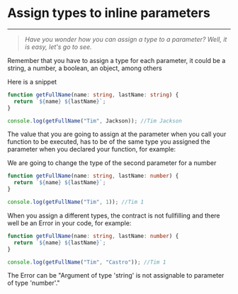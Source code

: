 # **Assign types to inline parameters**

---

> _Have you wonder how you can assign a type to a parameter? Well, it is easy, let's go to see._

Remember that you have to assign a type for each parameter, it could be a string, a number, a boolean, an object, among others

Here is a snippet

```ts
function getFullName(name: string, lastName: string) {
  return `${name} ${lastName}`;
}

console.log(getFullName("Tim", Jackson)); //Tim Jackson
```

The value that you are going to assign at the parameter when you call your function to be executed, has to be of the same type you assigned the parameter when you declared your function, for example:

We are going to change the type of the second parameter for a number

```ts
function getFullName(name: string, lastName: number) {
  return `${name} ${lastName}`;
}

console.log(getFullName("Tim", 1)); //Tim 1
```

When you assign a different types, the contract is not fullfilling and there well be an Error in your code, for example:

```ts
function getFullName(name: string, lastName: number) {
  return `${name} ${lastName}`;
}

console.log(getFullName("Tim", "Castro")); //Tim 1
```

The Error can be "Argument of type 'string' is not assignable to parameter of type 'number'."
